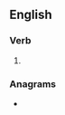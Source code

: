 ==English==

===Verb===
{{head|en|verb form}}

# {{present participle of|hance|lang=en|nocat=1}}

===Anagrams===
* {{anagrams|en|a=acghinn|changin'}}